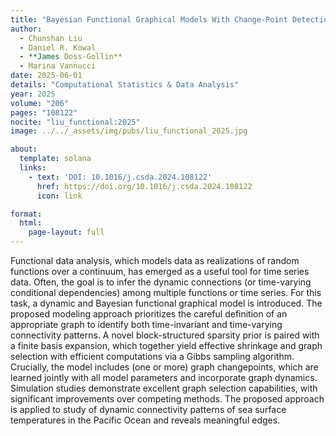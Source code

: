 ```yaml
---
title: "Bayesian Functional Graphical Models With Change-Point Detection"
author:
  - Chunshan Liu
  - Daniel R. Kowal
  - **James Doss-Gollin**
  - Marina Vannucci
date: 2025-06-01
details: "Computational Statistics & Data Analysis"
year: 2025
volume: "206"
pages: "108122"
nocite: "liu_functional:2025"
image: ../../_assets/img/pubs/liu_functional_2025.jpg

about:
  template: solana
  links:
    - text: 'DOI: 10.1016/j.csda.2024.108122'
      href: https://doi.org/10.1016/j.csda.2024.108122
      icon: link

format:
  html:
    page-layout: full
---
```


Functional data analysis, which models data as realizations of random functions over a continuum, has emerged as a useful tool for time series data. Often, the goal is to infer the dynamic connections (or time-varying conditional dependencies) among multiple functions or time series. For this task, a dynamic and Bayesian functional graphical model is introduced. The proposed modeling approach prioritizes the careful definition of an appropriate graph to identify both time-invariant and time-varying connectivity patterns. A novel block-structured sparsity prior is paired with a finite basis expansion, which together yield effective shrinkage and graph selection with efficient computations via a Gibbs sampling algorithm. Crucially, the model includes (one or more) graph changepoints, which are learned jointly with all model parameters and incorporate graph dynamics. Simulation studies demonstrate excellent graph selection capabilities, with significant improvements over competing methods. The proposed approach is applied to study of dynamic connectivity patterns of sea surface temperatures in the Pacific Ocean and reveals meaningful edges.

:::{#bibliography}
:::